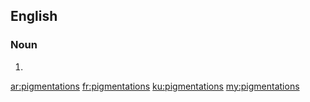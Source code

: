 ==English==

===Noun===
{{head|en|noun plural form}}

# {{plural of|pigmentation|lang=en}}

[[ar:pigmentations]]
[[fr:pigmentations]]
[[ku:pigmentations]]
[[my:pigmentations]]